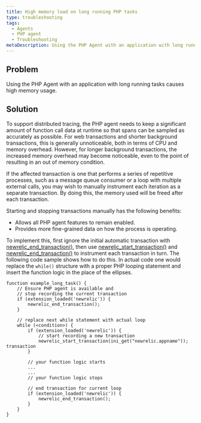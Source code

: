 ```yaml
---
title: High memory load on long running PHP tasks
type: troubleshooting
tags:
  - Agents
  - PHP agent
  - Troubleshooting
metaDescription: Using the PHP Agent with an application with long running tasks can cause high memory usage.
---
```


## Problem

Using the PHP Agent with an application with long running tasks causes high memory usage.

## Solution

To support distributed tracing, the PHP agent needs to keep a significant amount of function call data at runtime so that spans can be sampled as accurately as possible. For web transactions and shorter background transactions, this is generally unnoticeable, both in terms of CPU and memory overhead. However, for longer background transactions, the increased memory overhead may become noticeable, even to the point of resulting in an out of memory condition.

If the affected transaction is one that performs a series of repetitive processes, such as a message queue consumer or a loop with multiple external calls, you may wish to manually instrument each iteration as a separate transaction. By doing this, the memory used will be freed after each transaction.

Starting and stopping transactions manually has the following benefits:
  - Allows all PHP agent features to remain enabled.
  - Provides more fine-grained data on how the process is operating.

To implement this, first ignore the initial automatic transaction with [newrelic_end_transaction()](https://docs.newrelic.com/docs/apm/agents/php-agent/php-agent-api/newrelic_end_transaction/), then use [newrelic_start_transaction()](https://docs.newrelic.com/docs/apm/agents/php-agent/php-agent-api/newrelic_start_transaction/) and [newrelic_end_transaction()](https://docs.newrelic.com/docs/apm/agents/php-agent/php-agent-api/newrelic_end_transaction/) to instrument each transaction in turn.  The following code sample shows how to do this.  In actual code one would replace the `while()` structure with a proper PHP looping statement and insert the function logic in the place of the ellipses. 

```
function example_long_task() {
    // Ensure PHP agent is available and
    // stop recording the current transaction
    if (extension_loaded('newrelic')) { 
        newrelic_end_transaction(); 
    }

    // replace next while statement with actual loop
    while (<condition>) {
        if (extension_loaded('newrelic')) { 
            // start recording a new transaction
            newrelic_start_transaction(ini_get("newrelic.appname")); transaction
        }

        // your function logic starts
        ...
        ...
        // your function logic stops

        // end transaction for current loop
        if (extension_loaded('newrelic')) { 
            newrelic_end_transaction(); 
        }
    }
}
```
